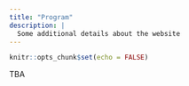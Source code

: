 ```yaml
---
title: "Program"
description: |
  Some additional details about the website
---
```


```r
knitr::opts_chunk$set(echo = FALSE)
```

TBA